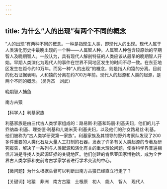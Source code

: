 ```yaml
---
---
---
```

title: 为什么“人的出现”有两个不同的概念
---




“人的出现”有两种不同的概念。一种是指现生人类，即现代人的出现。现代人属于人类演化历史中最晚出现的一个种——人属智人种。人属智人种包含较原始的早期智人及晚期智人。一般认为，具有现代人解剖特征的人类应该从最早的晚期智人开始。早期人类演化为现代人的事件在世界不同地区发生的时间不尽一致。在东亚地区发生在距今约10万年。而另一种“人的出现”的概念，则是指人和猿的分离。目前的化石证据表明，人和猿的分离在约700万年前。现代人的起源和人类的起源，是两个不同的概念。（吴秀杰　刘武）

晚期智人捕鱼



南方古猿





【科学人】利基家族

利基家族是由三代古人类学家组成的：路易斯·利基和玛丽·利基夫妇，他们的儿子乔纳森·利基、理查德·利基和儿媳米芙·利基夫妇，以及他们的孙女路易丝·利基。他们被称为“古人类学研究第一家族”。利基家族及其领导的野外考察队发现了200多件重要的人类化石及大量人工打制的石器，发表了许多有关人类起源的专著及研究报告，解决了一系列与人类起源和演化有关的重大理论问题，使得科学界普遍相信非洲是寻找人类起源证据的关键地区。他们创建的肯尼亚国家博物馆，成为全世界古人类学家和史前考古学家学者进行学术交流的中心。

【微问题】为什么根据头骨可以判断出南方古猿已经直立行走了？

【关键词】地猿　非洲　南方古猿　土根原　初人　能人　智人　现代人